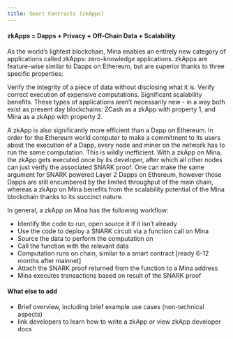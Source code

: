 ```yaml
---
title: Smart Contracts (zkApps)
---
```


#### zkApps = Dapps + Privacy + Off-Chain Data + Scalability

As the world’s lightest blockchain, Mina enables an entirely new category of
applications called zkApps: zero-knowledge applications. zkApps are feature-wise
similar to Dapps on Ethereum, but are superior thanks to three specific
properties:

Verify the integrity of a piece of data without disclosing what it is. Verify
correct execution of expensive computations. Significant scalability benefits.
These types of applications aren’t necessarily new - in a way both exist as
present day blockchains: ZCash as a zkApp with property 1, and Mina as a zkApp
with property 2.

A zkApp is also significantly more efficient than a Dapp on Ethereum. In order
for the Ethereum world computer to make a commitment to its users about the
execution of a Dapp, every node and miner on the network has to run the same
computation. This is wildly inefficient. With a zkApp on Mina, the zkApp gets
executed once by its developer, after which all other nodes can just verify the
associated SNARK proof. One can make the same argument for SNARK powered Layer 2
Dapps on Ethereum, however those Dapps are still encumbered by the limited
throughput of the main chain, whereas a zkApp on Mina benefits from the
scalability potential of the Mina blockchain thanks to its succinct nature.

In general, a zkApp on Mina has the following workflow:

- Identify the code to run, open source it if it isn’t already
- Use the code to deploy a SNARK circuit via a function call on Mina
- Source the data to perform the computation on
- Call the function with the relevant data
- Computation runs on chain, similar to a smart contract [ready 6-12 months
  after mainnet]
- Attach the SNARK proof returned from the function to a Mina address
- Mina executes transactions based on result of the SNARK proof

#### What else to add

- Brief overview, including brief example use cases (non-technical aspects)
- link developers to learn how to write a zkApp or view zkApp developer docs
